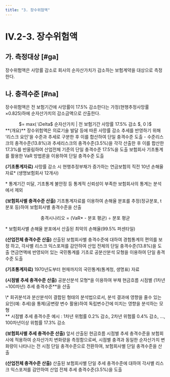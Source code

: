 ```yaml
---
title: "3. 장수위험액"
---
```

# IV.2-3. 장수위험액

## 가. 측정대상 [#ga]
장수위험액은 사망률 감소로 회사의 순자산가치가 감소하는 보험계약을 대상으로 측정한다.

## 나. 충격수준 [#na]
장수위험액은 전 보험기간에 사망률이 17.5% 감소한다는 가정(현행추정사망률×0.825)하에 순자산가치의 감소금액으로 산출한다.

<Math>
장수위험액
<center>
 $= max( \Delta$ 순자산가치 | 전 보험기간 사망률 17.5% 감소 $, 0 )$
</center>
</Math>

<Accordion multiple activeIndex={[]}>
<AccordionTab header="장수위험액의 충격수준 도출 근거">
**(개요)** 장수위험액은 의료기술 발달 등에 따른 사망률 감소 추세를 반영하기 위해 ‘리스크 요인’을 수준과 추세로 구분한 후 이를 합산하여 단일 충격수준 도출
- 수준리스크의 충격수준(13.8%)과 추세리스크의 충격수준(3.5%)을 각각 산출한 후 이를 합산한 17.3%를 반올림하여 산업전체 기준의 단일 충격수준 17.5%을 도출

<TabView>
    <TabPanel header="수준리스크" >
보험회사 기초통계를 활용한 VaR 방법론을 이용하여 단일 충격수준 도출

**(기초통계자료)** 사망률 감소 시 현행추정부채가 증가하는 연금보험의 직전 10년 손해율 자료* (생명보험회사 12개사)

<SubText>* 통계기간 미달, 기초통계 불안정 등 통계적 신뢰성이 부족한 보험회사의 통계는 분석에서 제외</SubText>

**(보험회사별 충격수준 산출)** 기초통계자료를 이용하여 손해율 분포를 추정(정규분포, t분포 등)하여 보험회사별 충격수준을 산출
<center> 충격시나리오 = (VaR* - 분포 평균) ÷ 분포 평균 </center>

<SubText>* 보험회사별 손해율 분포에서 산출된 최악의 손해율(99.5% 퍼센타일)</SubText>

**(산업전체 충격수준 산출)** 산출된 보험회사별 충격수준에 대하여 경험통계의 편의를 보정 하고, 각사별 리스크 익스포져를 감안하여 산업 전체의 단일 충격수준(13.8%)을 도출
    </TabPanel>
    <TabPanel header="추세리스크" >
연금연액에 반영되어 있는 국민통계를 기초로 공분산분석 모형을 이용하여 단일 충격수준 도출

**(기초통계자료)** 1970년도부터 현재까지의 국민통계(통계청, 생명표) 자료

**(시점별 추세 충격수준 산출)** 공분산분석 모형*을 이용하여 부채 현금흐름 시점별 (1차년 ~100차년) 추세 충격수준**을 산출

<SubText>
\* 회귀분석과 분산분석이 결합된 형태의 분석법으로서, 분석 결과에 영향을 줄수 있는 요인(예: 추세)을 통제(공변량 변수 활용)하여 독립변수간에 미치는 영향을 분석하는 모형<br/>
** 시점별 추세 충격수준 예시 : 1차년 위험률 0.2% 감소, 2차년 위험률 0.4% 감소, ..., 100차년이상 위험률 17.3% 감소
</SubText>

**(보험회사별 추세 충격수준 산출)** 앞서 산출된 현금흐름 시점별 추세 충격수준을 보험회사에 적용하여 순자산가치 변화량을 측정함으로써, 시점별 충격과 동일한 순자산가치 변화량이 나타나는 전 시점 단일 충격수준으로 전환하여, 보험회사별 단일 충격수준을 산출

**(산업전체 충격수준 산출)** 산출된 보험회사별 단일 추세 충격수준에 대하여 각사별 리스크 익스포져를 감안하여 산업 전체 추세 충격수준(3.5%)을 도출
     </TabPanel>
</TabView>

</AccordionTab>
</Accordion>
